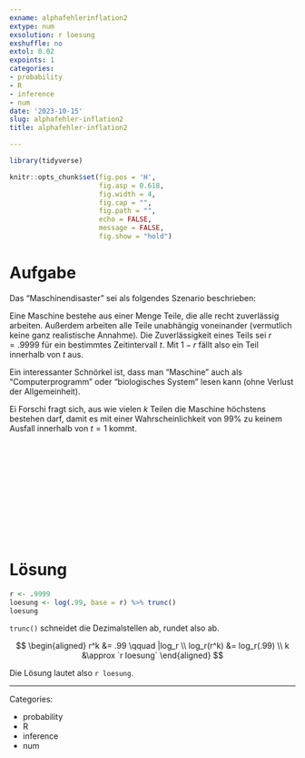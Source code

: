 ```yaml
---
exname: alphafehlerinflation2
extype: num
exsolution: r loesung
exshuffle: no
extol: 0.02
expoints: 1
categories:
- probability
- R
- inference
- num
date: '2023-10-15'
slug: alphafehler-inflation2
title: alphafehler-inflation2

---
```





```r
library(tidyverse)
```


```r
knitr::opts_chunk$set(fig.pos = 'H',
                      fig.asp = 0.618,
                      fig.width = 4,
                      fig.cap = "", 
                      fig.path = "",
                      echo = FALSE,
                      message = FALSE,
                      fig.show = "hold")
```






# Aufgabe


Das "Maschinendisaster" sei als folgendes Szenario beschrieben:

Eine Maschine bestehe aus einer Menge Teile, die alle recht zuverlässig arbeiten.
Außerdem arbeiten alle Teile unabhängig voneinander (vermutlich keine ganz realistische Annahme).
Die Zuverlässigkeit eines Teils sei $r=.9999$ für ein bestimmtes Zeitintervall $t$.
Mit $1-r$ fällt also ein Teil innerhalb von $t$ aus.

Ein interessanter Schnörkel ist, dass man "Maschine" auch als "Computerprogramm" oder "biologisches System" lesen kann 
(ohne Verlust der Allgemeinheit).


Ei Forschi fragt sich, 
aus wie vielen $k$ Teilen die Maschine höchstens bestehen darf,
damit es mit einer Wahrscheinlichkeit von 99% zu keinem Ausfall innerhalb von $t=1$ kommt.



</br>
</br>
</br>
</br>
</br>
</br>
</br>
</br>
</br>
</br>

# Lösung


```r
r <- .9999
loesung <- log(.99, base = r) %>% trunc()
loesung
```


`trunc()` schneidet die Dezimalstellen ab, rundet also ab.




$$
\begin{aligned}
r^k  &= .99 \qquad |log_r \\
log_r(r^k) &= log_r(.99) \\
k &\approx `r loesung`
\end{aligned}
$$

Die Lösung lautet also `r loesung`.




---

Categories: 

- probability
- R
- inference
- num


